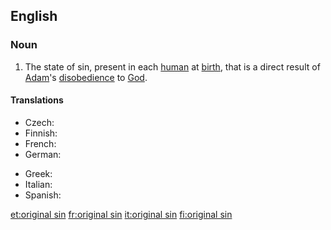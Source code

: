 {{wikipedia}}
==English==

===Noun===
{{en-noun|sg=[[original]] [[sin]]|-}}

# {{Christianity}} The state of sin, present in each [[human]] at [[birth]], that is a direct result of [[Adam]]'s [[disobedience]] to [[God]].

====Translations====
{{trans-top|state of sin that is a direct result of Adam's disobedience to God}}
* Czech: {{t-|cs|prvotní hřích|m}}
* Finnish: {{t-|fi|perisynti}}
* French: {{t|fr|péché originel|m}}
* German: {{t-|de|Ursünde|f}}
{{trans-mid}}
* Greek: {{t|el|προπατορικό αμάρτημα|n|tr=propatorikó amártima}}
* Italian: {{t+|it|peccato originale|m}}
* Spanish: {{t|es|pecado original|m}}
{{trans-bottom}}

[[et:original sin]]
[[fr:original sin]]
[[it:original sin]]
[[fi:original sin]]